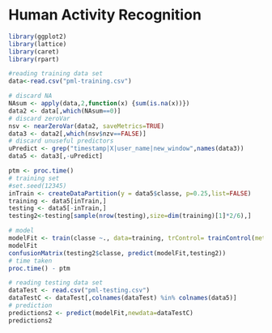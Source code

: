 Human Activity Recognition
========================================================

```r
library(ggplot2)
library(lattice)
library(caret)
library(rpart)
```

```r
#reading training data set
data<-read.csv("pml-training.csv")
```

```r
# discard NA
NAsum <- apply(data,2,function(x) {sum(is.na(x))})
data2 <- data[,which(NAsum==0)]
# discard zeroVar
nsv <- nearZeroVar(data2, saveMetrics=TRUE)
data3 <- data2[,which(nsv$nzv==FALSE)]
# discard unuseful predictors
uPredict <- grep("timestamp|X|user_name|new_window",names(data3))
data5 <- data3[,-uPredict]

ptm <- proc.time()
# training set
#set.seed(12345)
inTrain <- createDataPartition(y = data5$classe, p=0.25,list=FALSE)
training <- data5[inTrain,]
testing <- data5[-inTrain,]
testing2<-testing[sample(nrow(testing),size=dim(training)[1]*2/6),]

# model
modelFit <- train(classe ~., data=training, trControl= trainControl(method = "cv", number = 4), method="rf", prox=TRUE)
modelFit
confusionMatrix(testing2$classe, predict(modelFit,testing2))
# time taken
proc.time() - ptm
```

```r
# reading testing data set
dataTest <- read.csv("pml-testing.csv")
dataTestC <- dataTest[,colnames(dataTest) %in% colnames(data5)]
# prediction
predictions2 <- predict(modelFit,newdata=dataTestC)
predictions2
```


